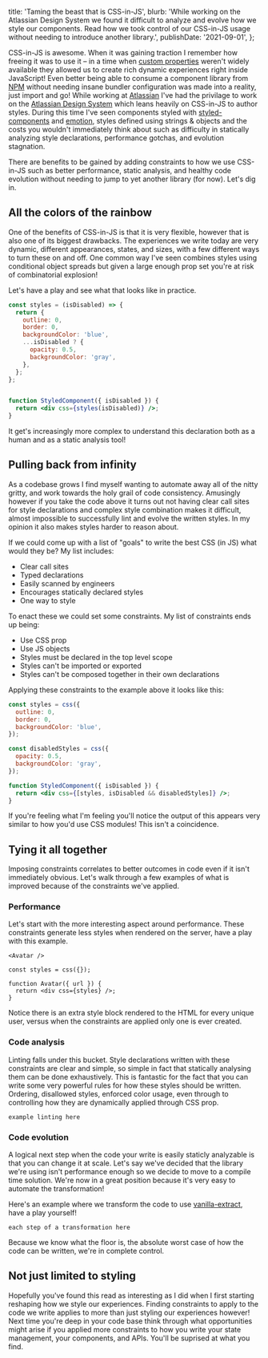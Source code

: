   title: 'Taming the beast that is CSS-in-JS',
  blurb:
    'While working on the Atlassian Design System we found it difficult to analyze and evolve how we style our components. Read how we took control of our CSS-in-JS usage without needing to introduce another library.',
  publishDate: '2021-09-01',
};

CSS-in-JS is awesome.
When it was gaining traction I remember how freeing it was to use it –
in a time when [custom properties](https://developer.mozilla.org/en-US/docs/Web/CSS/--*) weren't widely available they allowed us to create rich dynamic experiences right inside JavaScript!
Even better being able to consume a component library from [NPM](https://npmjs.com) without needing insane bundler configuration was made into a reality,
just import and go!
While working at [Atlassian](https://atlassian.com) I've had the privilage to work on the [Atlassian Design System](https://atlassian.design/) which leans heavily on CSS-in-JS to author styles.
During this time I've seen components styled with [styled-components](https://styled-components.com/) and [emotion](https://emotion.sh/docs/introduction),
styles defined using strings & objects and the costs you wouldn't immediately think about such as difficulty in statically analyzing style declarations,
performance gotchas,
and evolution stagnation.

There are benefits to be gained by adding constraints to how we use CSS-in-JS such as better performance,
static analysis,
and healthy code evolution without needing to jump to yet another library (for now).
Let's dig in.

## All the colors of the rainbow

One of the benefits of CSS-in-JS is that it is very flexible,
however that is also one of its biggest drawbacks.
The experiences we write today are very dynamic,
different appearances,
states,
and sizes,
with a few different ways to turn these on and off.
One common way I've seen combines styles using conditional object spreads but given a large enough prop set you're at risk of combinatorial explosion!

Let's have a play and see what that looks like in practice.

```jsx
const styles = (isDisabled) => {
  return {
    outline: 0,
    border: 0,
    backgroundColor: 'blue',
    ...isDisabled ? {
      opacity: 0.5,
      backgroundColor: 'gray',
    },
  };
};


function StyledComponent({ isDisabled }) {
  return <div css={styles(isDisabled)} />;
}
```

It get's increasingly more complex to understand this declaration both as a human and as a static analysis tool!

## Pulling back from infinity

As a codebase grows I find myself wanting to automate away all of the nitty gritty,
and work towards the holy grail of code consistency.
Amusingly however if you take the code above it turns out not having clear call sites for style declarations and complex style combination makes it difficult,
almost impossible to successfully lint and evolve the written styles.
In my opinion it also makes styles harder to reason about.

If we could come up with a list of "goals" to write the best CSS (in JS) what would they be?
My list includes:

- Clear call sites
- Typed declarations
- Easily scanned by engineers
- Encourages statically declared styles
- One way to style

To enact these we could set some constraints.
My list of constraints ends up being:

- Use CSS prop
- Use JS objects
- Styles must be declared in the top level scope
- Styles can't be imported or exported
- Styles can't be composed together in their own declarations

Applying these constraints to the example above it looks like this:

```jsx
const styles = css({
  outline: 0,
  border: 0,
  backgroundColor: 'blue',
});

const disabledStyles = css({
  opacity: 0.5,
  backgroundColor: 'gray',
});

function StyledComponent({ isDisabled }) {
  return <div css={[styles, isDisabled && disabledStyles]} />;
}
```

If you're feeling what I'm feeling you'll notice the output of this appears very similar to how you'd use CSS modules!
This isn't a coincidence.

## Tying it all together

Imposing constraints correlates to better outcomes in code even if it isn't immediately obvious.
Let's walk through a few examples of what is improved because of the constraints we've applied.

### Performance

Let's start with the more interesting aspect around performance.
These constraints generate less styles when rendered on the server,
have a play with this example.

```
<Avatar />
```

```
const styles = css({});

function Avatar({ url }) {
  return <div css={styles} />;
}
```

Notice there is an extra style block rendered to the HTML for every unique user,
versus when the constraints are applied only one is ever created.

### Code analysis

Linting falls under this bucket.
Style declarations written with these constraints are clear and simple,
so simple in fact that statically analysing them can be done exhaustively.
This is fantastic for the fact that you can write some very powerful rules for how these styles should be written.
Ordering,
disallowed styles,
enforced color usage,
even through to controlling how they are dynamically applied through CSS prop.

```
example linting here
```

### Code evolution

A logical next step when the code your write is easily staticly analyzable is that you can change it at scale.
Let's say we've decided that the library we're using isn't performance enough so we decide to move to a compile time solution.
We're now in a great position because it's very easy to automate the transformation!

Here's an example where we transform the code to use [vanilla-extract](https://vanilla-extract.style/),
have a play yourself!

```
each step of a transformation here
```

Because we know what the floor is,
the absolute worst case of how the code can be written,
we're in complete control.

## Not just limited to styling

Hopefully you've found this read as interesting as I did when I first starting reshaping how we style our experiences.
Finding constraints to apply to the code we write applies to more than just styling our experiences however!
Next time you're deep in your code base think through what opportunities might arise if you applied more constraints to how you write your state management,
your components,
and APIs.
You'll be suprised at what you find.
